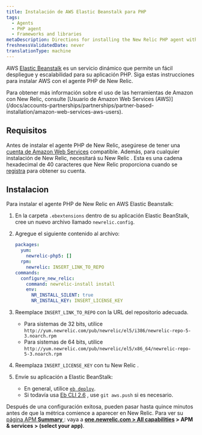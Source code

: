 ```yaml
---
title: Instalación de AWS Elastic Beanstalk para PHP
tags:
  - Agents
  - PHP agent
  - Frameworks and libraries
metaDescription: Directions for installing the New Relic PHP agent with Elastic Beanstalk.
freshnessValidatedDate: never
translationType: machine
---
```


AWS [Elastic Beanstalk](https://aws.amazon.com/elasticbeanstalk) es un servicio dinámico que permite un fácil despliegue y escalabilidad para su aplicación PHP. Siga estas instrucciones para instalar AWS con el agente PHP de New Relic.

<Callout variant="tip">
  Para obtener más información sobre el uso de las herramientas de Amazon con New Relic, consulte [Usuario de Amazon Web Services (AWS)](/docs/accounts-partnerships/partnerships/partner-based-installation/amazon-web-services-aws-users).
</Callout>

## Requisitos

Antes de instalar el agente PHP de New Relic, asegúrese de tener una [cuenta de Amazon Web Services](http://aws.amazon.com/elasticbeanstalk/ "El enlace se abre en una ventana nueva.") compatible. Además, para cualquier instalación de New Relic, necesitará su New Relic <InlinePopover type="licenseKey"/>. Esta es una cadena hexadecimal de 40 caracteres que New Relic proporciona cuando se [registra](http://newrelic.com/signup "El enlace se abre en una ventana nueva.") para obtener su cuenta.

## Instalacion

Para instalar el agente PHP de New Relic en AWS Elastic Beanstalk:

1. En la carpeta `.ebextensions` dentro de su aplicación Elastic BeanStalk, cree un nuevo archivo llamado `newrelic.config`.

2. Agregue el siguiente contenido al archivo:

   ```yml
   packages:
     yum:
       newrelic-php5: []
     rpm:
       newrelic: INSERT_LINK_TO_REPO
   commands:
     configure_new_relic:
       command: newrelic-install install
       env:
         NR_INSTALL_SILENT: true
         NR_INSTALL_KEY: INSERT_LICENSE_KEY
   ```

3. Reemplace `INSERT_LINK_TO_REPO` con la URL del repositorio adecuada.

   * Para sistemas de 32 bits, utilice `http://yum.newrelic.com/pub/newrelic/el5/i386/newrelic-repo-5-3.noarch.rpm`
   * Para sistemas de 64 bits, utilice `http://yum.newrelic.com/pub/newrelic/el5/x86_64/newrelic-repo-5-3.noarch.rpm`

4. Reemplaza `INSERT_LICENSE_KEY` con tu New Relic <InlinePopover type="licenseKey"/>.

5. Envíe su aplicación a Elastic BeanStalk:

   * En general, utilice [`eb deploy`](http://docs.aws.amazon.com/elasticbeanstalk/latest/dg/eb3-deploy.html).
   * Si todavía usa [Eb CLI 2.6](http://docs.aws.amazon.com/elasticbeanstalk/latest/dg/eb-cli.html) , use `git aws.push` si es necesario.

Después de una configuración exitosa, pueden pasar hasta quince minutos antes de que la métrica comience a aparecer en New Relic. Para ver su [página APM <DoNotTranslate>**Summary**</DoNotTranslate> ](/docs/apm/applications-menu/monitoring/applications-overview-dashboard): vaya a <DoNotTranslate>**[one.newrelic.com > All capabilities](https://one.newrelic.com/all-capabilities) > APM & services > (select your app)**</DoNotTranslate>.